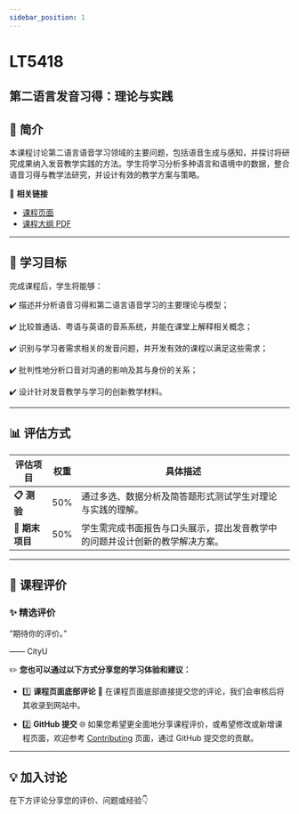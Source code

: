 ```yaml
---
sidebar_position: 1
---
```


# LT5418
## 第二语言发音习得：理论与实践

## **📘 简介**
本课程讨论第二语言语音学习领域的主要问题，包括语音生成与感知，并探讨将研究成果纳入发音教学实践的方法。学生将学习分析多种语言和语境中的数据，整合语音习得与教学法研究，并设计有效的教学方案与策略。

🔗 **相关链接**
- [课程页面](https://www.cityu.edu.hk/catalogue/pg/202526/course/LT5418.htm)
- [课程大纲 PDF](https://www.cityu.edu.hk/catalogue/pg/202526/course/LT5418.pdf)

---

## **🎯 学习目标**

完成课程后，学生将能够：

✔️ 描述并分析语音习得和第二语言语音学习的主要理论与模型；

✔️ 比较普通话、粤语与英语的音系系统，并能在课堂上解释相关概念；

✔️ 识别与学习者需求相关的发音问题，并开发有效的课程以满足这些需求；

✔️ 批判性地分析口音对沟通的影响及其与身份的关系；

✔️ 设计针对发音教学与学习的创新教学材料。

---

## **📊 评估方式**

| **评估项目**                | **权重** | **具体描述**                                                                                     |
|----------------------------|---------|-----------------------------------------------------------------------------------------------|
| **📋 测验**                | 50%     | 通过多选、数据分析及简答题形式测试学生对理论与实践的理解。                                              |
| **📄 期末项目**             | 50%     | 学生需完成书面报告与口头展示，提出发音教学中的问题并设计创新的教学解决方案。                                     |

---

## **💬 课程评价**

### ✨ **精选评价**
<div className={commentStyles.commentBox}>
    <p className={commentStyles.commentText}>
        “期待你的评价。”
    </p>
    <p className={commentStyles.commentAuthor}>—— CityU</p>
</div>

✏️ **您也可以通过以下方式分享您的学习体验和建议：**

- 1️⃣ **课程页面底部评论**
💬 在课程页面底部直接提交您的评论，我们会审核后将其收录到网站中。

- 2️⃣ **GitHub 提交**
🌐 如果您希望更全面地分享课程评价，或希望修改或新增课程页面，欢迎参考 [Contributing](/contributing) 页面，通过 GitHub 提交您的贡献。

---

## **💡 加入讨论**

在下方评论分享您的评价、问题或经验👇
<Utterances />
